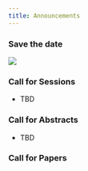 ```yaml
---
title: Announcements
---
```


### Save the date

![](./img/ICBBG-save-the-date.png)


### Call for Sessions

* TBD

### Call for Abstracts

* TBD

### Call for Papers
